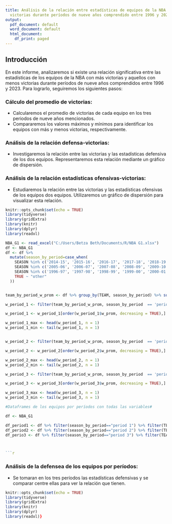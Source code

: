 ```yaml
---
title: Análisis de la relación entre estadísticas de equipos de la NBA con más y menos
  victorias durante períodos de nueve años comprendido entre 1996 y 2023.
output:
  pdf_document: default
  word_document: default
  html_document:
    df_print: paged
---
```

## Introducción

En este informe, analizaremos si existe una relación significativa entre las estadísticas de los equipos de la NBA con más victorias y aquellos con menos victorias durante períodos de nueve años comprendidos entre 1996 y 2023. Para lograrlo, seguiremos los siguientes pasos:

### Cálculo del promedio de victorias:
* Calcularemos el promedio de victorias de cada equipo en los tres periodos de nueve años mencionados.
* Compararemos los valores máximos y mínimos para identificar los equipos con más y menos victorias, respectivamente.

### Análisis de la relación defensa-victorias:
* Investigaremos la relación entre las victorias y las estadísticas defensiva de los dos equipos. Representaremos esta relación mediante un gráfico de dispersión.

### Análisis de la relación estadísticas ofensivas-victorias:
* Estudiaremos la relación entre las victorias y las estadísticas ofensivas de los equipos dos equipos. Utilizaremos un gráfico de dispersión para visualizar esta relación.

```r
knitr::opts_chunk$set(echo = TRUE)
library(tidyverse)
library(gridExtra)
library(knitr)
library(dplyr)
library(readxl)

NBA_G1 <- read_excel("C:/Users/Betza Beth/Documents/R/NBA G1.xlsx")
df <- NBA_G1 
df <- df %>%
  mutate(season_by_period=case_when(
    SEASON %in% c('2014-15', '2015-16', '2016-17', '2017-18', '2018-19', '2019-20', '2020-21', '2021-22', '2022-23') ~ "period 3",
    SEASON %in% c('2005-06', '2006-07', '2007-08', '2008-09', '2009-10', '2010-11', '2011-12', '2012-13', '2013-14') ~ "period 2", 
    SEASON %in% c('1996-97', '1997-98', '1998-99', '1999-00', '2000-01', '2001-02', '2002-03', '2003-04', '2004-05') ~ "period 1",
    TRUE ~ "other"
  )) 


team_by_period_w_prom <- df %>% group_by(TEAM, season_by_period) %>% summarise(w_prom = sum(W)/9)

w_period_1 <- filter(team_by_period_w_prom, season_by_period  == 'period 1')

w_period_1 <- w_period_1[order(w_period_1$w_prom, decreasing = TRUE),]

w_period_1_max <- head(w_period_1, n = 1)
w_period_1_min <- tail(w_period_1, n = 1)


w_period_2 <- filter(team_by_period_w_prom, season_by_period  == 'period 2')  

w_period_2 <- w_period_2[order(w_period_2$w_prom, decreasing = TRUE),]

w_period_2_max <- head(w_period_2, n = 1)
w_period_2_min <- tail(w_period_2, n = 1)

w_period_3 <- filter(team_by_period_w_prom, season_by_period  == 'period 3')  

w_period_3 <- w_period_3[order(w_period_3$w_prom, decreasing = TRUE),]

w_period_3_max <- head(w_period_3, n = 1)
w_period_3_min <- tail(w_period_3, n = 1)

#Dataframes de los equipos por períodos con todas las variables#

df <- NBA_G1

df_period1 <- df %>% filter(season_by_period=="period 1") %>% filter(TEAM=="Los Angeles Lakers"|TEAM=="Golden State Warriors")
df_period2 <- df %>% filter(season_by_period=="period 2") %>% filter(TEAM=="San Antonio Spurs"|TEAM=="Minnesota Timberwolves")
df_perio3 <- df %>% filter(season_by_period=="period 3") %>% filter(TEAM=="Golden State Warriors"|TEAM=="Orlando Magic")                                                                    



```r
```

### Análisis de la defensea de los equipos por períodos:
* Se tomaran en los tres períodos las estadísticas defensivas y se comparar centre ellas para ver la relación que tienen.

```r
knitr::opts_chunk$set(echo = TRUE)
library(tidyverse)
library(gridExtra)
library(knitr)
library(dplyr)
library(readxl)}

```




